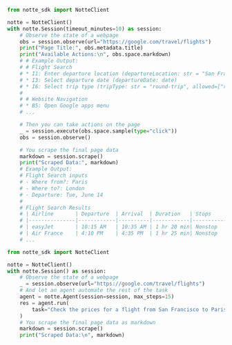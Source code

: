 <CodeGroup>

```python page_control.py
from notte_sdk import NotteClient

notte = NotteClient()
with notte.Session(timeout_minutes=10) as session:
	# Observe the state of a webpage
	obs = session.observe(url="https://google.com/travel/flights")
	print("Page Title:", obs.metadata.title)
	print("Available Actions:\n", obs.space.markdown)
	# # Example Output:
	# # Flight Search
	# * I1: Enter departure location (departureLocation: str = "San Francisco")
	# * I3: Select departure date (departureDate: date)
	# * I6: Select trip type (tripType: str = "round-trip", allowed=["round-trip", "one-way", "multi-city"])
	#
	# # Website Navigation
	# * B5: Open Google apps menu
	# ...

	# Then you can take actions on the page
	_ = session.execute(obs.space.sample(type="click"))
	obs = session.observe()

	# You scrape the final page data
	markdown = session.scrape()
	print("Scraped Data:", markdown)
	# Example Output:
	# Flight Search inputs
	# - Where from?: Paris
	# - Where to?: London
	# - Departure: Tue, June 14
	#
	# Flight Search Results
	# | Airline       | Departure  | Arrival  | Duration   | Stops     | Price |
	# |---------------|------------|----------|------------|-----------|-------|
	# | easyJet       | 10:15 AM   | 10:35 AM | 1 hr 20 min| Nonstop   | $62   |
	# | Air France    | 4:10 PM    | 4:35 PM  | 1 hr 25 min| Nonstop   | $120  |
    # ...
```

```python page_control_with_agent.py
from notte_sdk import NotteClient

notte = NotteClient()
with notte.Session() as session:
    # Observe the state of a webpage
    _ = session.observe(url="https://google.com/travel/flights")
    # And let an agent automate the rest of the task
    agent = notte.Agent(session=session, max_steps=15)
    res = agent.run(
        task="Check the prices for a flight from San Francisco to Paris on 14th of November 2025",
    )
	# You scrape the final page data as markdown
    markdown = session.scrape()
    print("Scraped Data:\n", markdown)
```

</CodeGroup>
